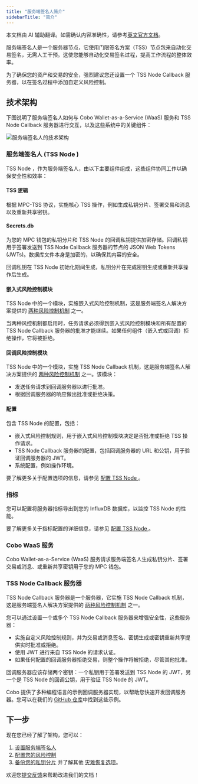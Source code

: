 ```yaml
---
title: "服务端签名人简介"
sidebarTitle: "简介"
---
```

<Note>本文档由 AI 辅助翻译。如需确认内容准确性，请参考[英文官方文档](https://www.cobo.com/developers/v2/guides/overview/introduction)。</Note>

服务端签名人是一个服务器节点，它使用门限签名方案（TSS）节点包来自动化交易签名，无需人工干预。这使您能够自动化交易签名过程，提高工作流程的整体效率。

为了确保您的资产和交易的安全，强烈建议您还设置一个 TSS Node Callback 服务器，以在签名过程中添加自定义风险控制。

## 技术架构

下图说明了服务端签名人如何与 Cobo Wallet-as-a-Service (WaaS) 服务和 TSS Node Callback 服务器进行交互，以及这些系统中的关键组件：

<img src="/v2_cn/images/guides/api-co-signer-technical-architecture.svg" className="diagram" alt="服务端签名人的技术架构" />

### 服务端签名人 (TSS Node )

TSS Node ，作为服务端签名人，由以下主要组件组成，这些组件协同工作以确保安全性和效率：

#### TSS 逻辑

根据 MPC-TSS 协议，实施核心 TSS 操作，例如生成私钥分片、签署交易和消息以及重新共享密钥。

#### Secrets.db

为您的 MPC 钱包的私钥分片和 TSS Node 的回调私钥提供加密存储。回调私钥用于签署发送到 TSS Node Callback 服务器的节点的 JSON Web Tokens (JWTs)。数据库文件本身是加密的，以确保其内容的安全。

回调私钥在 TSS Node 初始化期间生成，私钥分片在完成密钥生成或重新共享操作后生成。


#### 嵌入式风险控制模块

TSS Node 中的一个模块，实施嵌入式风险控制机制，这是服务端签名人解决方案提供的 [两种风险控制机制](/v2_cn/guides/mpc-wallets/server-co-signer/risk-control-mechanisms) 之一。

当两种风控机制都启用时，任务请求必须得到嵌入式风险控制模块和所有配置的 TSS Node Callback 服务器的批准才能继续。如果任何组件（嵌入式或回调）拒绝操作，它将被拒绝。

#### 回调风险控制模块

TSS Node 中的一个模块，实施 TSS Node Callback 机制，这是服务端签名人解决方案提供的 [两种风险控制机制](/v2_cn/guides/mpc-wallets/server-co-signer/risk-control-mechanisms) 之一。该模块：

- 发送任务请求到回调服务器以进行批准。
- 根据回调服务器的响应做出批准或拒绝决策。

#### 配置

包含 TSS Node 的配置，包括：

- 嵌入式风险控制规则，用于嵌入式风险控制模块决定是否批准或拒绝 TSS 操作请求。
- TSS Node Callback 服务器的配置，包括回调服务器的 URL 和公钥，用于验证回调服务器的 JWT。
- 系统配置，例如操作环境。

要了解更多关于配置选项的信息，请参见 [配置 TSS Node ](/v2_cn/guides/mpc-wallets/server-co-signer/appendix#configure-the-tss-node)。

### 指标

您可以配置将服务器指标导出到您的 InfluxDB 数据库，以监控 TSS Node 的性能。

要了解更多关于指标配置的详细信息，请参见 [配置 TSS Node ](/v2_cn/guides/mpc-wallets/server-co-signer/appendix#configure-the-tss-node)。

### Cobo WaaS 服务

Cobo Wallet-as-a-Service (WaaS) 服务请求服务端签名人生成私钥分片、签署交易或消息、或重新共享密钥用于您的 MPC 钱包。

### TSS Node Callback 服务器

TSS Node Callback 服务器是一个服务器，它实施 TSS Node Callback 机制，这是服务端签名人解决方案提供的 [两种风险控制机制](/v2_cn/guides/mpc-wallets/server-co-signer/risk-control-mechanisms) 之一。

您可以通过设置一个或多个 TSS Node Callback 服务器来增强安全性，这些服务器：

- 实施自定义风险控制规则，并为交易或消息签名、密钥生成或密钥重新共享提供实时批准或拒绝。
- 使用 JWT 进行来自 TSS Node 的请求认证。
- 如果任何配置的回调服务器拒绝交易，则整个操作将被拒绝，尽管其他批准。

回调服务器应该存储两个密钥：一个私钥用于签署发送到 TSS Node 的 JWT，另一个是 TSS Node 的回调公钥，用于验证 TSS Node 的 JWT。

Cobo 提供了多种编程语言的示例回调服务器实现，以帮助您快速开发回调服务器。您可以在我们的 [GitHub 仓库](https://github.com/CoboGlobal/cobo-mpc-callback-server-v2-template)中找到这些示例。

## 下一步

现在您已经了解了架构，您可以：

1. [设置服务端签名人](/v2_cn/guides/mpc-wallets/server-co-signer/tss-node-deployment)  
2. [配置您的风险控制](/v2_cn/guides/mpc-wallets/server-co-signer/risk-control-mechanisms)  
3. [备份您的私钥分片](/v2_cn/guides/mpc-wallets/server-co-signer/key-shares-backup) 并了解其他 [灾难恢复选项](/v2_cn/guides/mpc-wallets/server-co-signer/disaster-recovery-overview)。

<Tip>欢迎您[提交反馈](https://forms.zohopublic.com/cobo/form/DocumentFeedbackForm/formperma/QvLOhxJv1_JMsJ-1dleZ8Itb_7rzN-LtgvsDdxosoVI)来帮助改进我们的文档！</Tip>